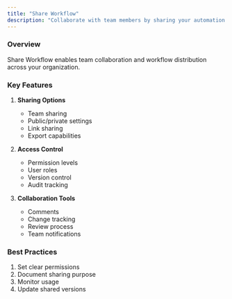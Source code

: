 ```yaml
---
title: "Share Workflow"
description: "Collaborate with team members by sharing your automation workflows. Control access permissions and enable team collaboration on automation projects."
---
```


### Overview

Share Workflow enables team collaboration and workflow distribution across your organization.

### Key Features

1. **Sharing Options**
   - Team sharing
   - Public/private settings
   - Link sharing
   - Export capabilities

2. **Access Control**
   - Permission levels
   - User roles
   - Version control
   - Audit tracking

3. **Collaboration Tools**
   - Comments
   - Change tracking
   - Review process
   - Team notifications

### Best Practices

1. Set clear permissions
2. Document sharing purpose
3. Monitor usage
4. Update shared versions 